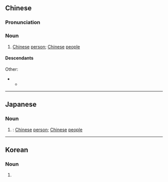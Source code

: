 ==Chinese==
{{zh-forms|s=中国人|type=21|alt=中國儂-Min Nan}}

===Pronunciation===
{{zh-pron
|m=zhōngguórén
|m-s=zong1gue2ren2
|dg=җун1гуй2жын1/җун1гуә2жын1
|c=zung1 gwok3 jan4
|c-t=zuung1 gok2 ngin3
|g=zung1 guet6 nyin4
|h=pfs=chûng-koet-ngìn
|j=zung1 gueh4 reng1
|md=dṳ̆ng-guók-nè̤ng
|mn=tiong-kok-lâng
|mn-t=dong1 gog4 nang5
|w=1tson koq nyin
|x=zhong1 gue6 ren2
|cat=n
}}

===Noun===
{{zh-noun}}

# [[Chinese]] [[person]]; [[Chinese]] [[people]]

====Descendants====
{{CJKV||s=中%国%人|ちゅう%ごく%じん|중국인}}
Other:
* {{desc|clq=1|cpi|Chinaman}}
** {{desc|bor=1|en|Chinaman}}

{{zh-cat|Nationalities}}

----

==Japanese==
{{ja-kanjitab|ちゅう|こく|k2=ごく|じん|yomi=on}}

===Noun===
{{ja-noun|ちゅうごくじん|shin=中国人}}

# {{ja-kyujitai spelling of|中国人}}: [[Chinese]] [[person]]; [[Chinese]] [[people]]

----

==Korean==
{{ko-hanjatab}}

===Noun===
{{ko-noun|hj|rv=|hangeul=중국인}}

# {{hanja form of|중국인|[[Chinese]] people}}
